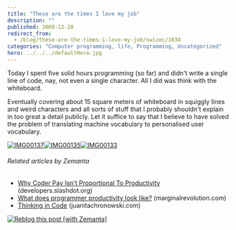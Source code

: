 ```yaml
---
title: "These are the times I love my job"
description: ""
published: 2009-12-28
redirect_from:
  - /blog/these-are-the-times-i-love-my-job/swizec/1034
categories: "Computer programming, life, Programming, Uncategorized"
hero: ../../../defaultHero.jpg
---
```


Today I spent five solid hours programming (so far) and didn't write a single line of code, nay, not even a single character. All I did was think with the whiteboard.

Eventually covering about 15 square meters of whiteboard in squiggly lines and weird characters and all sorts of stuff that I probably shouldn't explain in too great a detail publicly. Let it suffice to say that I believe to have solved the problem of translating machine vocabulary to personalised user vocabulary.

[![IMG00137](https://swizec.com/blog/wp-content/uploads/2009/12/IMG00137.jpg "IMG00137")](http://swizec.com/blog/wp-content/uploads/2009/12/IMG00137.jpg)[![IMG00135](https://swizec.com/blog/wp-content/uploads/2009/12/IMG00135.jpg "IMG00135")](http://swizec.com/blog/wp-content/uploads/2009/12/IMG00135.jpg)[![IMG00133](https://swizec.com/blog/wp-content/uploads/2009/12/IMG00133.jpg "IMG00133")](http://swizec.com/blog/wp-content/uploads/2009/12/IMG00133.jpg)

###### Related articles by Zemanta

- [Why Coder Pay Isn't Proportional To Productivity](http://developers.slashdot.org/story/09/12/23/1820214/Why-Coder-Pay-Isnt-Proportional-To-Productivity?from=rss) (developers.slashdot.org)
- [What does programmer productivity look like?](http://www.marginalrevolution.com/marginalrevolution/2009/12/what-does-programmer-productivity-look-like.html) (marginalrevolution.com)
- [Thinking in Code](http://www.juanitachronowski.com/jdcblog/?p=2048) (juanitachronowski.com)

[![Reblog this post [with Zemanta]](https://img.zemanta.com/reblog_e.png?x-id=9e9ff916-994c-4c7e-880d-90febe453b07)](http://reblog.zemanta.com/zemified/9e9ff916-994c-4c7e-880d-90febe453b07/ "Reblog this post [with Zemanta]")
